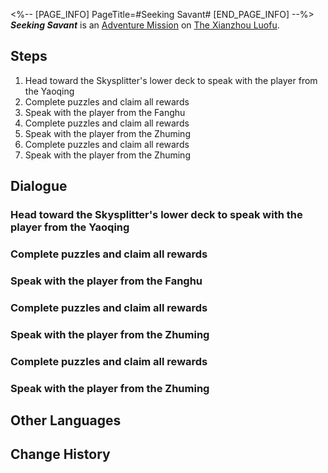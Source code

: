 <%-- [PAGE_INFO]
PageTitle=#Seeking Savant#
[END_PAGE_INFO] --%>
{{Stub|Dialogue.}}
{{Mission Infobox
|id            = 4015404
|title         = 
|image         = <!--Mission Seeking Savant.png-->
|type          = Adventure
|event_name    = 
|chapter       = 
|requirements  = [[Trailblaze Continuance]] ''[[A Fugue From Beyond]]'' completed
|summary       = <!--official mission summary from Fate's Atlas-->
|characters    = Trailblazer
|startLocation = [[The Xianzhou Luofu]] - [[Skysplitter]]
|world         = The Xianzhou Luofu
|area          = Skysplitter
|prev          = 
|next          = 
|rewards       = 
}}
'''''Seeking Savant''''' is an [[Adventure Mission]] on [[The Xianzhou Luofu]].

==Steps==
# Head toward the Skysplitter's lower deck to speak with the player from the Yaoqing
# Complete puzzles and claim all rewards
# Speak with the player from the Fanghu
# Complete puzzles and claim all rewards
# Speak with the player from the Zhuming
# Complete puzzles and claim all rewards
# Speak with the player from the Zhuming

<!--
==Gameplay Notes==

--><!--
==Trial Character==

-->
==Dialogue==
{{Stub Dialogue}}

===Head toward the Skysplitter's lower deck to speak with the player from the Yaoqing===
{{Mission Description|type=adventure|location=Skysplitter|Lovers of "Pathfinder" took advantage of the Wardance excitement and organized a large-scale event on the Skysplitter. It wouldn't hurt to see what it's about.}}
{{Dialogue Start}}
:{{tx}}
{{Dialogue End}}

===Complete puzzles and claim all rewards===
{{Mission Description|type=adventure|location=Skysplitter|update|Complete the "Pathfinder" puzzle prepared by the Yaoqing player for you and claim the reward that belongs to you.}}
{{Dialogue Start}}
:{{tx}}
{{Dialogue End}}

===Speak with the player from the Fanghu===
{{Mission Description|type=adventure|location=Skysplitter|update|Lovers of "Pathfinder" took advantage of the Wardance excitement and organized a large-scale event on the Skysplitter. It wouldn't hurt to see what it's about.}}
{{Dialogue Start}}
:{{tx}}
{{Dialogue End}}

===Complete puzzles and claim all rewards===
{{Mission Description|type=adventure|location=Skysplitter|update|Complete the Pathfinder puzzle prepared by the Fanghu player for you and claim the reward that belongs to you.}}
{{Dialogue Start}}
:{{tx}}
{{Dialogue End}}

===Speak with the player from the Zhuming===
{{Mission Description|type=adventure|location=Skysplitter|update|Lovers of "Pathfinder" took advantage of the Wardance excitement and organized a large-scale event on the Skysplitter. It wouldn't hurt to see what it's about.}}
{{Dialogue Start}}
:{{tx}}
{{Dialogue End}}

===Complete puzzles and claim all rewards===
{{Mission Description|type=adventure|location=Skysplitter|update|Complete the "Pathfinder" puzzle prepared by the Zhuming player for you and claim the reward that belongs to you.}}
{{Dialogue Start}}
:{{tx}}
{{Dialogue End}}

===Speak with the player from the Zhuming===
{{Mission Description|type=adventure|location=Skysplitter|update|Even a seasoned player who had been facing opponents for three hundred years wasn't your match. Seems like you are the undisputed winner of the title "Strongest Player."}}
{{Dialogue Start}}
:{{tx}}
{{Dialogue End}}

==Other Languages==
{{Other Languages
|en   = Seeking Savant
|zhs  = 寻圣
|zht  = 尋聖
|ja   = 尋聖
|ko   = 천재를 찾아서
|es   = Búsqueda del paradigma
|fr   = Poursuite du génie
|ru   = Мудрец-искатель
|th   = เสาะแสวงนักบุญ
|vi   = Thánh Tìm Đường
|de   = Heilige Suche
|id   = Pencarian Suhu, Bukan Cupu
|pt   = Busca Pelo Sábio
}}

==Change History==
{{Change History|2.5}}
